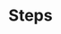 ---
title: "Steps"
description: "Displays a menu to the user — such as a set of actions or functions — triggered by a button."
---